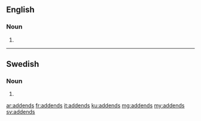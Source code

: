 ==English==

===Noun===
{{head|en|plural}}

# {{plural of|addend|lang=en|nocat=1}}

----

==Swedish==

===Noun===
{{head|sv|noun form}}

# {{sv-noun-form-indef-gen|addend}}

[[ar:addends]]
[[fr:addends]]
[[it:addends]]
[[ku:addends]]
[[mg:addends]]
[[my:addends]]
[[sv:addends]]